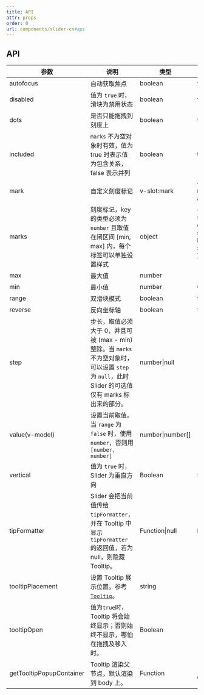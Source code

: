 ```yaml
---
title: API
attr: props
order: 0
url: components/slider-cn#api
---
```



## API

| 参数 | 说明 | 类型 | 默认值 | 版本 |
| --- | --- | --- | --- | --- |
| autofocus | 自动获取焦点 | boolean | false |  |
| disabled | 值为 `true` 时，滑块为禁用状态 | boolean | false |  |
| dots | 是否只能拖拽到刻度上 | boolean | false |  |
| included | `marks` 不为空对象时有效，值为 true 时表示值为包含关系，false 表示并列 | boolean | true |  |
| mark | 自定义刻度标记 | v-slot:mark | { point: number, label: any } | 3.0 |
| marks | 刻度标记，key 的类型必须为 `number` 且取值在闭区间 \[min, max] 内，每个标签可以单独设置样式 | object | { number: string\|VNode } or { number: { style: object, label: string\|VNode } } or { number: () => VNode } |  |
| max | 最大值 | number | 100 |  |
| min | 最小值 | number | 0 |  |
| range | 双滑块模式 | boolean | false |  |
| reverse | 反向坐标轴 | boolean | false | 1.5.0 |
| step | 步长，取值必须大于 0，并且可被 (max - min) 整除。当 `marks` 不为空对象时，可以设置 `step` 为 `null`，此时 Slider 的可选值仅有 marks 标出来的部分。 | number\|null | 1 |  |
| value(v-model) | 设置当前取值。当 `range` 为 `false` 时，使用 `number`，否则用 `[number, number]` | number\|number\[] |  |  |
| vertical | 值为 `true` 时，Slider 为垂直方向 | Boolean | false |  |
| tipFormatter | Slider 会把当前值传给 `tipFormatter`，并在 Tooltip 中显示 `tipFormatter` 的返回值，若为 null，则隐藏 Tooltip。 | Function\|null | IDENTITY |  |
| tooltipPlacement | 设置 Tooltip 展示位置。参考 [`Tooltip`](https://www.antdv.com/components/tooltip/)。 | string |  | 1.5.0 |
| tooltipOpen | 值为`true`时，Tooltip 将会始终显示；否则始终不显示，哪怕在拖拽及移入时。 | Boolean |  | 4.0 |
| getTooltipPopupContainer | Tooltip 渲染父节点，默认渲染到 body 上。 | Function | () => document.body | 1.5.0 |
